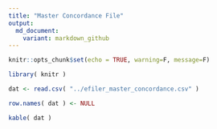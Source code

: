 ```yaml
---
title: "Master Concordance File"
output:
  md_document:
    variant: markdown_github
---
```


```r
knitr::opts_chunk$set(echo = TRUE, warning=F, message=F)

library( knitr )


```



```r

dat <- read.csv( "../efiler_master_concordance.csv" )

row.names( dat ) <- NULL

kable( dat )

```

